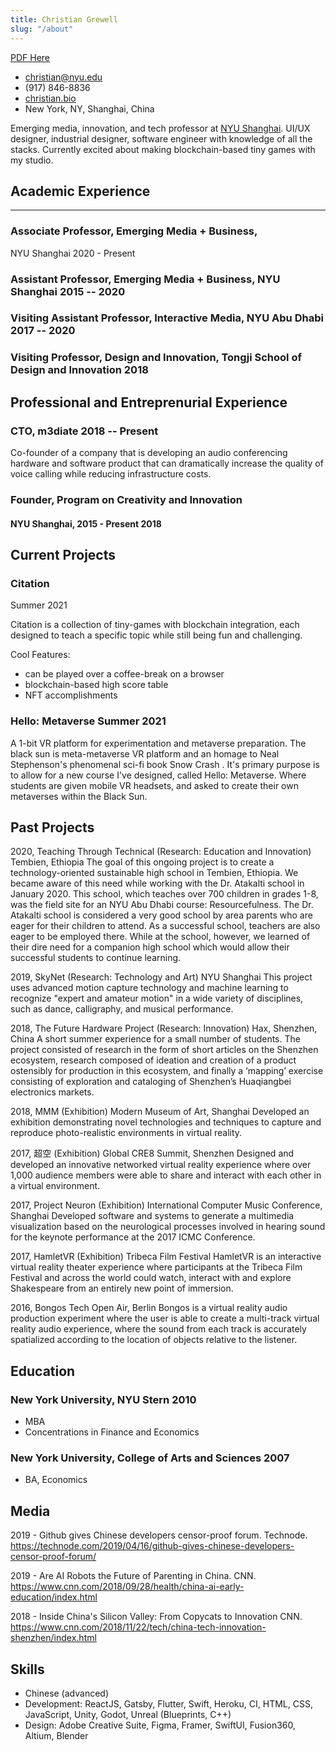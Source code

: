 ```yaml
---
title: Christian Grewell
slug: "/about"
---
```


[PDF Here](./resume.pdf)

<!-- The unordered list immediately after the h1 will be formatted on a single
line. It is intended to be used for contact details -->
- <christian@nyu.edu>
- (917) 846-8836
- [christian.bio](http://christian.bio)
- New York, NY, Shanghai, China

<!-- The paragraph after the h1 and ul and before the first h2 is optional. It
is intended to be used for a short summary. -->
Emerging media, innovation, and tech professor at [NYU Shanghai](shanghai.nyu.edu). UI/UX designer, industrial designer, software engineer with knowledge of all the stacks. Currently excited about making blockchain-based tiny games with my studio.

## Academic Experience
---
<!-- You have to wrap the "left" and "right" half of these headings in spans by
hand -->
### Associate Professor, Emerging Media + Business, 
<p>NYU Shanghai 2020 - Present </p>

### <span>Assistant Professor, Emerging Media + Business, NYU Shanghai</span> <span>2015 -- 2020</span>

### <span>Visiting Assistant Professor, Interactive Media, NYU Abu Dhabi</span> <span>2017 -- 2020</span>

### <span>Visiting Professor, Design and Innovation, Tongji School of Design and Innovation</span> <span>2018</span>

## Professional and Entreprenurial Experience
<!-- You have to wrap the "left" and "right" half of these headings in spans by
hand -->
### <span>CTO, m3diate</span> <span> 2018 -- Present </span>
Co-founder of a company that is developing an audio conferencing hardware and software product that can dramatically increase the quality of voice calling while reducing infrastructure costs. 


### <span>Founder, Program on Creativity and Innovation</span>
#### NYU Shanghai, 2015 - Present <span> 2018

## Current Projects

### <span>Citation</span> 
<p>Summer 2021</p>
Citation is a collection of tiny-games with blockchain integration, each designed to teach a specific topic while still being fun and challenging. 

Cool Features:

- can be played over a coffee-break on a browser
- blockchain-based high score table
- NFT accomplishments

### <span>Hello: Metaverse</span> <span>Summer 2021</span>
A 1-bit VR platform for experimentation and metaverse preparation.
The black sun is meta-metaverse VR platform and an homage to Neal Stephenson's phenomenal sci-fi book Snow Crash . It's primary purpose is to allow for a new course I've designed, called Hello: Metaverse. Where students are given mobile VR headsets, and asked to create their own metaverses within the Black Sun.

## Past Projects
2020, Teaching Through Technical (Research: Education and Innovation)
Tembien, Ethiopia
The goal of this ongoing project is to create a technology-oriented sustainable high school in Tembien, Ethiopia.  We became aware of this need while working with the Dr. Atakalti school in January 2020.  This school, which teaches over 700 children in grades 1-8, was the field site for an NYU Abu Dhabi course: Resourcefulness.  The Dr. Atakalti school is considered a very good school by area parents who are eager for their children to attend. As a successful school, teachers are also eager to be employed there.  While at the school, however, we learned of their dire need for a companion high school which would allow their successful students to continue learning.  

2019, SkyNet (Research: Technology and Art)
NYU Shanghai
This project uses advanced motion capture technology and machine learning to recognize "expert and amateur motion" in a wide variety of disciplines, such as dance, calligraphy, and musical performance. 

2018, The Future Hardware Project (Research: Innovation)
Hax, Shenzhen, China
A short summer experience for a small number of students. The project consisted of research in the form of short articles on the Shenzhen ecosystem, research composed of ideation and creation of a product ostensibly for production in this ecosystem, and finally a ‘mapping’ exercise consisting of exploration and cataloging of Shenzhen’s Huaqiangbei electronics markets. 

2018, MMM (Exhibition)
Modern Museum of Art, Shanghai
Developed an exhibition demonstrating novel technologies and techniques to capture and reproduce photo-realistic environments in virtual reality.


2017, 超空 (Exhibition)
Global CRE8 Summit, Shenzhen
Designed and developed an innovative networked virtual reality experience where over 1,000 audience members were able to share and interact with each other in a virtual environment. 

2017, Project Neuron (Exhibition)
International Computer Music Conference, Shanghai
Developed software and systems to generate a multimedia visualization based on the neurological processes involved in hearing sound for the keynote performance at the 2017 ICMC Conference.

2017, HamletVR (Exhibition)
Tribeca Film Festival
HamletVR is an interactive virtual reality theater experience where participants at the Tribeca Film Festival and across the world could watch, interact with and explore Shakespeare from an entirely new point of immersion. 

2016, Bongos
Tech Open Air, Berlin
Bongos is a virtual reality audio production experiment where the user is able to create a multi-track virtual reality audio experience, where the sound from each track is accurately spatialized according to the location of objects relative to the listener. 


## Education

### <span>New York University, NYU Stern</span> <span>2010</span>

  - MBA
  - Concentrations in Finance and Economics

### <span>New York University, College of Arts and Sciences</span> <span>2007</span>

  - BA, Economics

## Media
2019 - Github gives Chinese developers censor-proof forum. Technode. https://technode.com/2019/04/16/github-gives-chinese-developers-censor-proof-forum/

2019 - Are AI Robots the Future of Parenting in China. CNN. https://www.cnn.com/2018/09/28/health/china-ai-early-education/index.html

2018 - Inside China's Silicon Valley: From Copycats to Innovation
CNN. https://www.cnn.com/2018/11/22/tech/china-tech-innovation-shenzhen/index.html

## Skills
 - Chinese (advanced)
 - Development: ReactJS, Gatsby, Flutter, Swift, Heroku, CI, HTML, CSS, JavaScript, Unity, Godot, Unreal (Blueprints, C++)
 - Design: Adobe Creative Suite, Figma, Framer, SwiftUI, Fusion360, Altium, Blender
